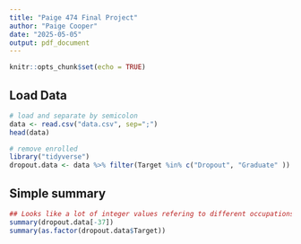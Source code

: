 ```yaml
---
title: "Paige 474 Final Project"
author: "Paige Cooper"
date: "2025-05-05"
output: pdf_document
---
```


```r
knitr::opts_chunk$set(echo = TRUE)
```


## Load Data
```r
# load and separate by semicolon
data <- read.csv("data.csv", sep=";")
head(data)

# remove enrolled
library("tidyverse")
dropout.data <- data %>% filter(Target %in% c("Dropout", "Graduate" ))
```


## Simple summary
```r
## Looks like a lot of integer values refering to different occupations etc. may need to use as.factor
summary(dropout.data[-37])
summary(as.factor(dropout.data$Target))
```

